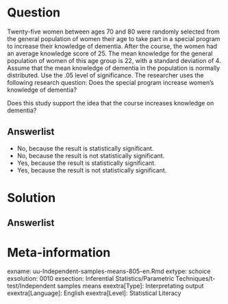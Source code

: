 
Question
========
  
Twenty-five women between ages 70 and 80 were randomly selected from the general population of women their age to take part in a special program to increase their knowledge of dementia. After the course, the women had an average knowledge score of 25. The mean knowledge for the general population of women of this age group is 22, with a standard deviation of 4. Assume that the mean knowledge of dementia in the population is normally distributed. Use the .05 level of significance. 
The researcher uses the following research question: Does the special program increase women’s knowledge of dementia? 


Does this study support the idea that the course increases knowledge on dementia?

  
Answerlist
----------
* No, because the result is statistically significant.
* No, because the result is not statistically significant.
* Yes, because the result is statistically significant.
* Yes, because the result is not statistically significant.


Solution
========
  


Answerlist
----------



Meta-information
================
exname: uu-Independent-samples-means-805-en.Rmd
extype: schoice
exsolution: 0010
exsection: Inferential Statistics/Parametric Techniques/t-test/Independent samples means
exextra[Type]: Interpretating output
exextra[Language]: English
exextra[Level]: Statistical Literacy
